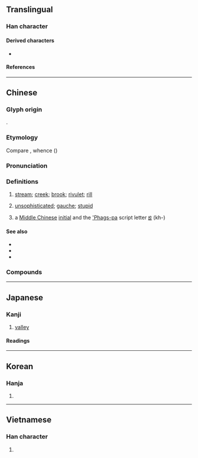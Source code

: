 {{also|渓|谿}}
{{character info/new}}
==Translingual==

===Han character===
{{Han char|rn=85|rad=水|as=10|sn=13|four=32134|canj=EBVK|ids=⿰氵奚}}

====Derived characters====
* {{l|mul|[[𤐓]], [[𪷶]], [[𬉝]], [[鸂]]([[𭰥]]), [[𬞥]]}}

====References====
{{Han ref|kx=0640.220|dkj=17967|dj=1047.120|hdz=31702.090|uh=6EAA}}

----

==Chinese==
{{zh-forms}}

===Glyph origin===
{{Han etym}}
{{Han compound|水|alt1=氵|奚|ls=psc|c1=s|c2=p}}.

===Etymology===
Compare {{cog|hmx-pro|*gle}}, whence {{cog|cqd|tl̥e||river}} ({{zh-ref|Schuessler, 2007}})

===Pronunciation===
{{zh-pron
|m=xī,qī,1nb=standard in Mainland and Taiwan,2nb=dated variant
|c=kai1
|h=pfs=hâi;gd=hai1
|md=kă̤
|mn=xm,qz,tp,lk,hc,km,mg:khoe/ml,kh,tn,tc,yl:khe/sx:khere
|mn_note=Xiamen, Quanzhou: khoe - vernacular; khe - literary
|mn-t=koi1
|w=1qi
|mc=y
|oc=y
|cat=n
}}

===Definitions===
{{zh-hanzi}}

# [[stream]]; [[creek]]; [[brook]]; [[rivulet]]; [[rill]]
# {{lb|zh|Min Dong}} [[unsophisticated]]; [[gauche]]; [[stupid]]
# {{zh-div|母}} {{lb|zh|phonology}} a [[Middle Chinese]] [[initial]] and the [['Phags-pa]] script letter [[ꡁ]] (kh-)

====See also====
* {{zh-l|川}}
* {{zh-l|河}}
* {{zh-l|江}}

===Compounds===
{{zh-der|八掌溪|大肚溪|大安溪|平溪|廣溪峽|剡溪|下淡水溪|大溪地|大溪|大甲溪|溪鴨|濂溪|溪藤|新店溪|秀姑巒溪|杉林溪|溪壑|溪客|磨針溪|礁溪鄉|磻溪|溪谷|曾文溪|濁水溪|昂昂溪|溪流|溪步|溪頭|溪澗|清溪|浣花溪|浣紗溪|竹溪六逸|苕溪|螺溪硯|若耶溪|蘭陽溪|鱷溪|霅溪|端溪|馬躍檀溪|螺溪石硯|漿溪店|小溪河|孟家溪|栗溪|檀溪|淯溪|小溪塔|太平溪|沙鎮溪|九畹溪|竹溪|楊溪鋪|左溪寺|歷溪|泉溪|豐溪|沙溪|溪林|米潭溪|溪丘灣|香溪源|楊溪灣|溪口坪|四溪|蘭陵溪|樂天溪|洋溪|赤溪河|林家溪|小溪口|龍溪|三溪|巫溪|周溪|岳溪|雙溪|礁溪|卓溪|溪州|溪湖|山溪坳}}

----

==Japanese==
{{ja-kanji forms|渓|溪}}

===Kanji===
{{ja-kanji|grade=|rs=水10|shin=渓}}

# [[valley]]

====Readings====
{{ja-readings
|on=けい
|kun=たに-
}}

----

==Korean==

===Hanja===
{{ko-hanja|hangeul=계|eumhun=시내|rv=gye|mr=kye|y=kyey}}

# {{defn|lang=ko|sort=水10}}

----

==Vietnamese==

===Han character===
{{vi-hantu|[[khe]], [[khê]]|rs=水10}}

# {{defn|lang=vi|sort=水10}}